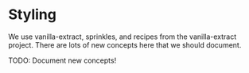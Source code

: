 
<Meta title="Guides/Styling" />

# Styling

We use vanilla-extract, sprinkles, and recipes from the vanilla-extract project. There are lots of new concepts here that we should document.

TODO: Document new concepts!
